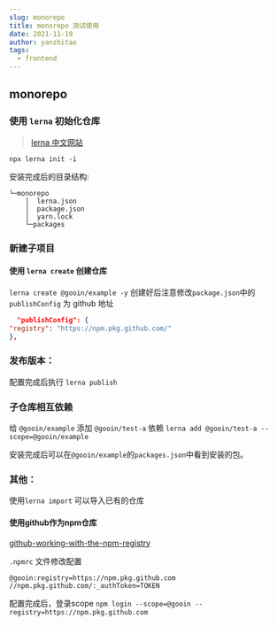 ```yaml
---
slug: monorepo
title: monorepo 测试使用
date: 2021-11-19
author: yanzhitao
tags:
  - frontend
---
```

## monorepo

### 使用 `lerna` 初始化仓库

> [lerna 中文网站](https://www.lernajs.cn/#command-run)

```shell
npx lerna init -i
```

安装完成后的目录结构:

```shell
└─monorepo
    │  lerna.json
    │  package.json
    │  yarn.lock
    └─packages
```

### 新建子项目

#### 使用 `lerna create` 创建仓库

`lerna create @gooin/example -y`
创建好后注意修改`package.json`中的 `publishConfig` 为 github 地址

```json
  "publishConfig": {
"registry": "https://npm.pkg.github.com/"
},
```

### 发布版本：

配置完成后执行 `lerna publish`

### 子仓库相互依赖

给 `@gooin/example` 添加 `@gooin/test-a` 依赖
`lerna add @gooin/test-a --scope=@gooin/example`

安装完成后可以在`@gooin/example`的`packages.json`中看到安装的包。

### 其他：

使用`lerna import` 可以导入已有的仓库

#### 使用github作为npm仓库

[github-working-with-the-npm-registry](https://docs.github.com/en/packages/working-with-a-github-packages-registry/working-with-the-npm-registry)

`.npmrc` 文件修改配置

```shell
@gooin:registry=https://npm.pkg.github.com
//npm.pkg.github.com/:_authToken=TOKEN
```

配置完成后，登录scope
`npm login --scope=@gooin --registry=https://npm.pkg.github.com`


